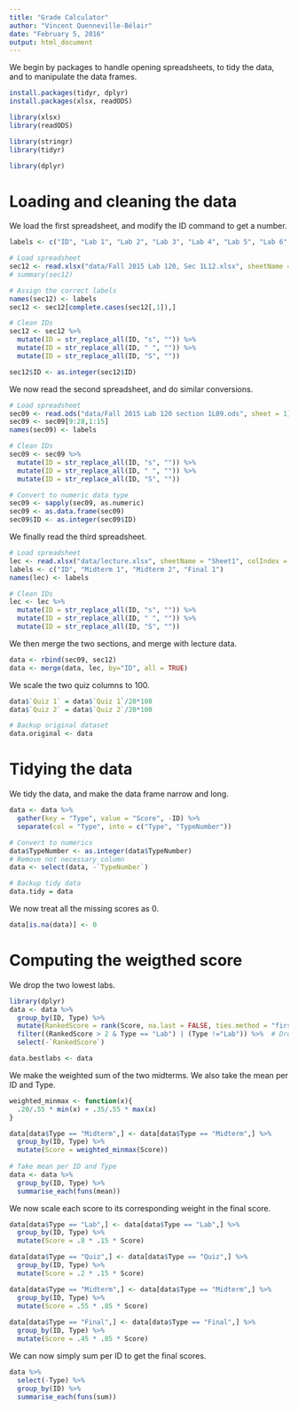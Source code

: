 ```yaml
---
title: "Grade Calculator"
author: "Vincent Quenneville-Bélair"
date: "February 5, 2016"
output: html_document
---
```


We begin by packages to handle opening spreadsheets, to tidy the data, and to manipulate the data frames.
```r
install.packages(tidyr, dplyr)
install.packages(xlsx, readODS)

library(xlsx)
library(readODS)

library(stringr)
library(tidyr)

library(dplyr)
```

# Loading and cleaning the data

We load the first spreadsheet, and modify the ID command to get a number.
```r
labels <- c("ID", "Lab 1", "Lab 2", "Lab 3", "Lab 4", "Lab 5", "Lab 6", "Lab 7", "Lab 8", "Lab 9", "Lab 10", "Lab 11", "Lab 12", "Quiz 2", "Quiz 1")

# Load spreadsheet
sec12 <- read.xlsx("data/Fall 2015 Lab 120, Sec 1L12.xlsx", sheetName = "Sheet1", rowIndex = -c(1:7), colIndex = c(1:15))
# summary(sec12)

# Assign the correct labels
names(sec12) <- labels
sec12 <- sec12[complete.cases(sec12[,1]),]

# Clean IDs
sec12 <- sec12 %>%
  mutate(ID = str_replace_all(ID, "s", "")) %>%
  mutate(ID = str_replace_all(ID, " ", "")) %>%
  mutate(ID = str_replace_all(ID, "S", ""))

sec12$ID <- as.integer(sec12$ID)
```

We now read the second spreadsheet, and do similar conversions.
```r
# Load spreadsheet
sec09 <- read.ods("data/Fall 2015 Lab 120 section 1L09.ods", sheet = 1)
sec09 <- sec09[9:28,1:15]
names(sec09) <- labels

# Clean IDs
sec09 <- sec09 %>%
  mutate(ID = str_replace_all(ID, "s", "")) %>%
  mutate(ID = str_replace_all(ID, " ", "")) %>%
  mutate(ID = str_replace_all(ID, "S", ""))

# Convert to numeric data type
sec09 <- sapply(sec09, as.numeric)
sec09 <- as.data.frame(sec09)
sec09$ID <- as.integer(sec09$ID)
```

We finally read the third spreadsheet.
```r
# Load spreadsheet
lec <- read.xlsx("data/lecture.xlsx", sheetName = "Sheet1", colIndex = c(2:5))
labels <- c("ID", "Midterm 1", "Midterm 2", "Final 1")
names(lec) <- labels

# Clean IDs
lec <- lec %>%
  mutate(ID = str_replace_all(ID, "s", "")) %>%
  mutate(ID = str_replace_all(ID, " ", "")) %>%
  mutate(ID = str_replace_all(ID, "S", ""))
```

We then merge the two sections, and merge with lecture data.
```r
data <- rbind(sec09, sec12)
data <- merge(data, lec, by="ID", all = TRUE)
```

We scale the two quiz columns to 100.
```r
data$`Quiz 1` = data$`Quiz 1`/20*100
data$`Quiz 2` = data$`Quiz 2`/20*100

# Backup original dataset
data.original <- data
```

# Tidying the data

We tidy the data, and make the data frame narrow and long.
```r
data <- data %>% 
  gather(key = "Type", value = "Score", -ID) %>%
  separate(col = "Type", into = c("Type", "TypeNumber")) 

# Convert to numerics
data$TypeNumber <- as.integer(data$TypeNumber)
# Remove not necessary column
data <- select(data, -`TypeNumber`)

# Backup tidy data
data.tidy = data
```

We now treat all the missing scores as 0.
```r
data[is.na(data)] <- 0
```

# Computing the weigthed score

We drop the two lowest labs.
```r
library(dplyr)
data <- data %>%
  group_by(ID, Type) %>%
  mutate(RankedScore = rank(Score, na.last = FALSE, ties.method = "first")) %>%
  filter((RankedScore > 2 & Type == "Lab") | (Type !="Lab")) %>%  # Drop two lowest labs
  select(-`RankedScore`)

data.bestlabs <- data
```

We make the weighted sum of the two midterms. We also take the mean per ID and Type.
```r
weighted_minmax <- function(x){
  .20/.55 * min(x) + .35/.55 * max(x)
}

data[data$Type == "Midterm",] <- data[data$Type == "Midterm",] %>% 
  group_by(ID, Type) %>% 
  mutate(Score = weighted_minmax(Score))
  
# Take mean per ID and Type
data <- data %>% 
  group_by(ID, Type) %>% 
  summarise_each(funs(mean))
```

We now scale each score to its corresponding weight in the final score.
```r
data[data$Type == "Lab",] <- data[data$Type == "Lab",] %>% 
  group_by(ID, Type) %>% 
  mutate(Score = .8 * .15 * Score)

data[data$Type == "Quiz",] <- data[data$Type == "Quiz",] %>% 
  group_by(ID, Type) %>% 
  mutate(Score = .2 * .15 * Score)

data[data$Type == "Midterm",] <- data[data$Type == "Midterm",] %>% 
  group_by(ID, Type) %>% 
  mutate(Score = .55 * .85 * Score)
  
data[data$Type == "Final",] <- data[data$Type == "Final",] %>% 
  group_by(ID, Type) %>% 
  mutate(Score = .45 * .85 * Score)
```

We can now simply sum per ID to get the final scores.
```r
data %>% 
  select(-Type) %>%
  group_by(ID) %>% 
  summarise_each(funs(sum))
```
